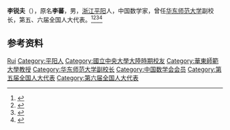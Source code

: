 {{Otheruses|other=名为李蕃的其他人物|李蕃}}

'''李锐夫'''（{{bd|1905年||1987年|}}），原名'''李蕃'''，男，[[浙江|浙江]][[平阳|平阳]]人，中国数学家，曾任[[华东师范大学|华东师范大学]]副校长，第五、六届全国人大代表。<ref>{{Cite book|title=中华当代文化名人大辞典|author=张品兴, 殷登祥, 陈有进等主编|publisher=中国广播电视出版社|year=1992|isbn=9787504315137|location=北京|pages=}}</ref><ref>{{Cite book|title=20世纪中华人物名字号辞典|author=周家珍编著|publisher=法律出版社|year=2000|isbn=9787503628320|location=北京|pages=}}</ref><ref>{{Cite book|title=中国近现代人物别名词典|author=徐为民编|publisher=沈阳出版社|year=1993|isbn=|location=沈阳|pages=}}</ref><ref>{{Cite book|title=浙江民国人物大辞典|author=林吕建主编|publisher=浙江大学出版社|year=2013|isbn=|location=杭州|pages=820}}</ref>

== 参考资料 ==
{{reflist}}

{{中国人物小作品}}
{{Navboxes
| title  = 李锐夫在[[中国数学会|中国数学会]]的职务
| list1  =
{{中国数学会第一届理事会}}
}}

{{Authority control}}
{{DEFAULTSORT:Li李}}
[[Category:李姓|Rui]]
[[Category:平阳人|Category:平阳人]]
[[Category:國立中央大學大陸時期校友|Category:國立中央大學大陸時期校友]]
[[Category:華東師範大學教授|Category:華東師範大學教授]]
[[Category:华东师范大学副校长|Category:华东师范大学副校长]]
[[Category:中国数学会会员|Category:中国数学会会员]]
[[Category:第五届全国人大代表|Category:第五届全国人大代表]]
[[Category:第六届全国人大代表|Category:第六届全国人大代表]]